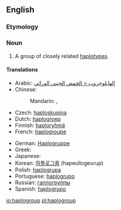 ==English==
{{wikipedia}}

===Etymology===
{{prefix|haplo|group}}

===Noun===
{{en-noun}}

# {{context|genetics|lang=en}} A group of closely related [[haplotype]]s.

====Translations====
{{trans-top|group of haplotypes}}
* Arabic: [[الهابلوجروب = الحمض الجيني الوراثي]]
* Chinese:
*: Mandarin: {{t|cmn|單倍群|sc=Hani}}, {{t|cmn|单倍群|tr=dānbèiqún|sc=Hani}}
* Czech: [[haploskupina]]
* Dutch: [[haplogroep]]
* Finnish: [[haploryhmä]]
* French: [[haplogroupe]]
{{trans-mid}}
* German: [[Haplogruppe]] {{f}}
* Greek: {{t-|el|απλοομάδα|f|tr=aploomada|sc=Grek}}
* Japanese: {{t|ja|ハプログループ|tr=hapurogurūpu|sc=Jpan}}
* Korean: [[하플로그룹]] (hapeullogeurup)
* Polish: [[haplogrupa]]
* Portuguese: [[haplogrupo]]
* Russian: [[гаплогруппы]]
* Spanish: [[haplogrupo]]
{{trans-bottom}}

[[io:haplogroup]]
[[pl:haplogroup]]